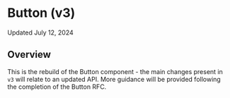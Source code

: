 
<Meta title="Actions/Button/Button (v3)/Usage Guidelines" />

# Button (v3)

Updated July 12, 2024

<ResourceLinks
  sourceCode="https://github.com/cultureamp/kaizen-design-system/tree/main/packages/components/src/__actions__/Button/v3"
  figma="https://www.figma.com/design/eZKEE5kXbEMY3lx84oz8iN/%F0%9F%92%9C-Heart-UI-Kit?m=auto&t=a6VcoKBJx6snn0ut-1"
  ariaComponentPage="https://react-spectrum.adobe.com/react-aria/Menu.html"
  apiSpecification="/?path=/docs/actions-button-v3-api-specification--docs"
/>


<Installation
  installCommand="pnpm add @kaizen/components"
  importStatement='import { Button } from "@kaizen/components/v3/actions"'
/>

## Overview

This is the rebuild of the Button component - the main changes present in `v3` will relate to an updated API. More guidance will be provided following the completion of the Button RFC.

<Canvas of={Button.Playground} />
<Controls of={Button.Playground} include={["children", "variant", "size", "isDisabled", "icon", "iconPosition"]} className="mb-64" />


